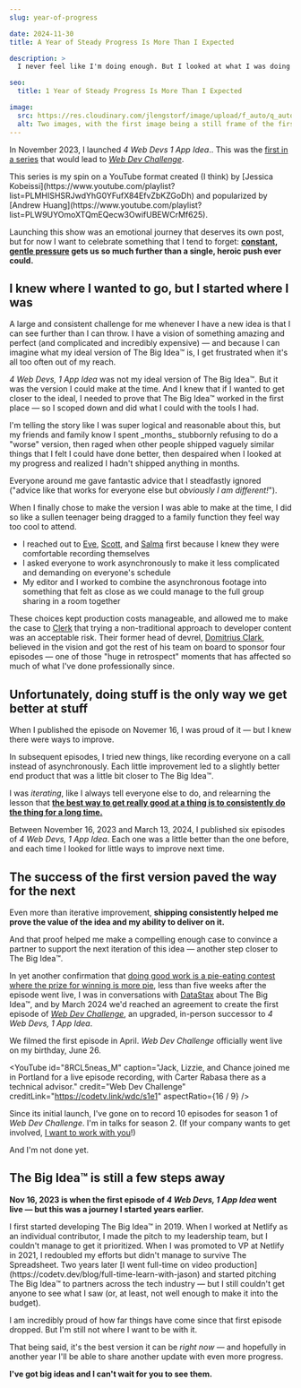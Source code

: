 ```yaml
---
slug: year-of-progress

date: 2024-11-30
title: A Year of Steady Progress Is More Than I Expected

description: >
  I never feel like I'm doing enough. But I looked at what I was doing a year ago and... it was kind of a shock how much changed. There's a lesson in here.

seo:
  title: 1 Year of Steady Progress Is More Than I Expected

image:
  src: https://res.cloudinary.com/jlengstorf/image/upload/f_auto/q_auto/v1743957236/jason.energy/v2/blog/year-of-progress/1-year-progress-2024.jpg
  alt: Two images, with the first image being a still frame of the first episode of 4 Web Devs 1 App Idea showing a remote screen share, and the second image being a still frame of episode 9 of Web Dev Challenge. The first image is labeled "Day 0" and the second is labeled "Day 375". Large text above both reads, "1 Year Later".
---
```



In November 2023, I launched <Fn id="series-4d1a">_4 Web Devs 1 App Idea_.</Fn>. This was the [first in a series](https://codetv.link/4d1a) that would lead to [_Web Dev Challenge_](https://codetv.link/wdc).

<FnText id="series-4d1a">
	This series is my spin on a YouTube format created (I think) by [Jessica Kobeissi](https://www.youtube.com/playlist?list=PLMHISHSRJwdYhG0YFufX84EfvZbKZGoDh) and popularized by [Andrew Huang](https://www.youtube.com/playlist?list=PLW9UYOmoXTQmEQecw3OwifUBEWCrMf625).
</FnText>

<YouTube
  caption="We each built an app, then recorded demos and reaction videos that were edited together into this video."
  credit="Learn With Jason"
  creditLink="https://codetv.link/4d1a"
  id="b4HZpv61V1U"
/>

Launching this show was an emotional journey that deserves its own post, but for now I want to celebrate something that I tend to forget: **[constant, gentle pressure](/constant-gentle-pressure/) gets us so much further than a single, heroic push ever could.**

## I knew where I wanted to go, but I started where I was

A large and consistent challenge for me whenever I have a new idea is that I can see further than I can throw. I have a vision of something amazing and perfect (and complicated and incredibly expensive) — and because I can imagine what my ideal version of The Big Idea™ is, I get frustrated when it's all too often out of my reach.

_4 Web Devs, 1 App Idea_ was not my ideal version of The Big Idea™. But it was the version I could make at the time. And I knew that if I wanted to get closer to the ideal, I needed to prove that The Big Idea™ worked in the first place — so <Fn id="scope">I scoped down and did what I could with the tools I had.</Fn>

<FnText id="scope">
	I'm telling the story like I was super logical and reasonable about this, but my friends and family know I spent _months_ stubbornly refusing to do a "worse" version, then raged when other people shipped vaguely similar things that I felt I could have done better, then despaired when I looked at my progress and realized I hadn't shipped anything in months.
  
  Everyone around me gave fantastic advice that I steadfastly ignored ("advice like that works for everyone else but _obviously I am different!_").
  
  When I finally chose to make the version I was able to make at the time, I did so like a sullen teenager being dragged to a family function they feel way too cool to attend.
</FnText>

- I reached out to [Eve](https://www.moonhighway.com/about), [Scott](https://tolin.ski/), and [Salma](https://whitep4nth3r.com/) first because I knew they were comfortable recording themselves
- I asked everyone to work asynchronously to make it less complicated and demanding on everyone's schedule
- My editor and I worked to combine the asynchronous footage into something that felt as close as we could manage to the full group sharing in a room together

These choices kept production costs manageable, and allowed me to make the case to [Clerk](https://codetv.link/clerk) that trying a non-traditional approach to developer content was an acceptable risk. Their former head of devrel, [Domitrius Clark](https://bsky.app/profile/domitri.us), believed in the vision and got the rest of his team on board to sponsor four episodes — one of those "huge in retrospect" moments that has affected so much of what I've done professionally since.

## Unfortunately, doing stuff is the only way we get better at stuff

When I published the episode on Novemer 16, I was proud of it — but I knew there were ways to improve.

In subsequent episodes, I tried new things, like recording everyone on a call instead of asynchronously. Each little improvement led to a slightly better end product that was a little bit closer to The Big Idea™.

I was _iterating_, like I always tell everyone else to do, and relearning the lesson that **[the best way to get really good at a thing is to consistently do the thing for a long time.](/show-up-do-the-work/)**

Between November 16, 2023 and March 13, 2024, I published six episodes of _4 Web Devs, 1 App Idea_. Each one was a little better than the one before, and each time I looked for little ways to improve next time.

## The success of the first version paved the way for the next

Even more than iterative improvement, **shipping consistently helped me prove the value of the idea and my ability to deliver on it.**

And that proof helped me make a compelling enough case to convince a partner to support the next iteration of this idea — another step closer to The Big Idea™.

In yet another confirmation that [doing good work is a pie-eating contest where the prize for winning is more pie](/more-pie/), less than five weeks after the episode went live, I was in conversations with [DataStax](https://codetv.link/datastax) about The Big Idea™, and by March 2024 we'd reached an agreement to create the first episode of [_Web Dev Challenge_](https://codetv.link/wdc), an upgraded, in-person successor to _4 Web Devs, 1 App Idea_.

We filmed the first episode in April. _Web Dev Challenge_ officially went live on my birthday, June 26.

<YouTube
  id="8RCL5neas_M"
  caption="Jack, Lizzie, and Chance joined me in Portland for a live episode recording, with Carter Rabasa there as a technical advisor."
  credit="Web Dev Challenge"
  creditLink="https://codetv.link/wdc/s1e1"
  aspectRatio={16 / 9}
/>

Since its initial launch, I've gone on to record 10 episodes for season 1 of _Web Dev Challenge_. I'm in talks for season 2. (If your company wants to get involved, [I want to work with you](https://partners.codetv.dev)!)

And I'm not done yet.

## The Big Idea™ is still a few steps away

**Nov 16, 2023 is when the first episode of _4 Web Devs, 1 App Idea_ went live — but this was <Fn id="backstory">a journey I started years earlier.</Fn>**

<FnText id="backstory">
  I first started developing The Big Idea™ in 2019. When I worked at Netlify as an individual contributor, I made the pitch to my leadership team, but I couldn't manage to get it prioritized. When I was promoted to VP at Netlify in 2021, I redoubled my efforts but didn't manage to survive The Spreadsheet. Two years later [I went full-time on video production](https://codetv.dev/blog/full-time-learn-with-jason) and started pitching The Big Idea™ to partners across the tech industry — but I still couldn't get anyone to see what I saw (or, at least, not well enough to make it into the budget).
</FnText>

I am incredibly proud of how far things have come since that first episode dropped. But I'm still not where I want to be with it.

That being said, it's the best version it can be _right now_ — and hopefully in another year I'll be able to share another update with even more progress.

**I've got big ideas and I can't wait for you to see them.**
